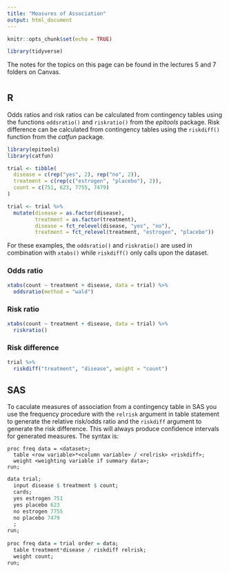 ```yaml
---
title: "Measures of Association"
output: html_document
---
```


```r
knitr::opts_chunk$set(echo = TRUE)

library(tidyverse)
```

The notes for the topics on this page can be found in the lectures 5 and 7 folders on Canvas. 

# {.tabset .tabset-fade}

## R

Odds ratios and risk ratios can be calculated from contingency tables using the functions `oddsratio()` and `riskratio()` from the *epitools* package. Risk difference can be calculated from contingency tables using the `riskdiff()` function from the *catfun* package.

```r
library(epitools)
library(catfun)

trial <- tibble(
  disease = c(rep("yes", 2), rep("no", 2)), 
  treatment = c(rep(c("estrogen", "placebo"), 2)), 
  count = c(751, 623, 7755, 7479)
)

trial <- trial %>% 
  mutate(disease = as.factor(disease), 
         treatment = as.factor(treatment),
         disease = fct_relevel(disease, "yes", "no"), 
         treatment = fct_relevel(treatment, "estrogen", "placebo"))
```

For these examples, the `oddsratio()` and `riskratio()` are used in combination with `xtabs()` while `riskdiff()` only calls upon the dataset. 

### Odds ratio

```r
xtabs(count ~ treatment + disease, data = trial) %>% 
  oddsratio(method = "wald")
```

### Risk ratio

```r
xtabs(count ~ treatment + disease, data = trial) %>% 
  riskratio()
```

### Risk difference

```r
trial %>% 
  riskdiff("treatment", "disease", weight = "count")
```

## SAS

To caculate measures of association from a contingency table in SAS you use the frequency procedure with the `relrisk` argument in table statement to generate the relative risk/odds ratio and the `riskdiff` argument to generate the risk difference. This will always produce confidence intervals for generated measures. The syntax is: 

```{}
proc freq data = <dataset>; 
  table <row variable>*<column variable> / <relrisk> <riskdiff>; 
  weight <weighting variable if summary data>; 
run; 
```

```r
data trial; 
  input disease $ treatment $ count; 
  cards; 
  yes estrogen 751
  yes placebo 623
  no estrogen 7755
  no placebo 7479
  ; 
run; 
  
proc freq data = trial order = data; 
  table treatment*disease / riskdiff relrisk; 
  weight count; 
run; 
```


